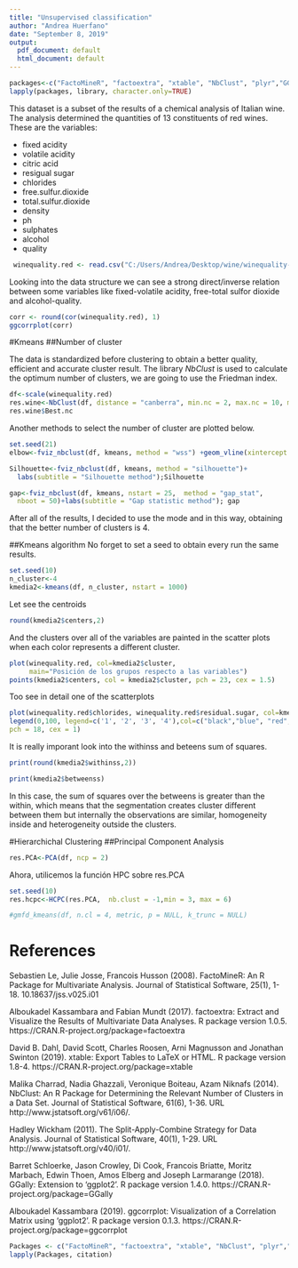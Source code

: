 ---
title: "Unsupervised classification"
author: "Andrea Huerfano"
date: "September 8, 2019"
output:
  pdf_document: default
  html_document: default
---

```{r , echo=TRUE, warning=FALSE, message=FALSE, results='hide'}
packages<-c("FactoMineR", "factoextra", "xtable", "NbClust", "plyr","GGally", "ggcorrplot")
lapply(packages, library, character.only=TRUE)
```
This dataset is a subset of the results of a chemical analysis of Italian wine. The analysis determined the quantities of 13 constituents of red wines. These are the variables:

+ fixed acidity
+ volatile acidity
+ citric acid
+ resigual sugar
+ chlorides
+ free.sulfur.dioxide
+ total.sulfur.dioxide
+ density
+ ph
+ sulphates
+ alcohol
+ quality

```{r,echo=TRUE, warning=FALSE, message=FALSE}
 winequality.red <- read.csv("C:/Users/Andrea/Desktop/wine/winequality-red.csv", sep=";")
```

Looking into the data structure we can see a strong direct/inverse relation between some variables like fixed-volatile acidity, free-total sulfor dioxide and alcohol-quality.

```{r, fig.height=3.5, fig.pos='h'}
corr <- round(cor(winequality.red), 1)
ggcorrplot(corr)
```

#Kmeans
##Number of cluster

The data is standardized before clustering to obtain a  better quality, efficient and accurate cluster result. The library *NbClust* is used to calculate the optimum number of clusters, we are going to use the Friedman index. 


```{r,echo=TRUE, warning=FALSE, message=FALSE}
df<-scale(winequality.red)
res.wine<-NbClust(df, distance = "canberra", min.nc = 2, max.nc = 10, method = "kmeans", index = "friedman")
res.wine$Best.nc
```

Another methods to select the number of cluster are plotted below.
```{r,echo=TRUE, warning=FALSE, message=FALSE,fig.height=2.5, fig.pos='h'}
set.seed(21)
elbow<-fviz_nbclust(df, kmeans, method = "wss") +geom_vline(xintercept = 4, linetype = 2)+ labs(subtitle = "Elbow method"); elbow

Silhouette<-fviz_nbclust(df, kmeans, method = "silhouette")+
  labs(subtitle = "Silhouette method");Silhouette

gap<-fviz_nbclust(df, kmeans, nstart = 25,  method = "gap_stat", 
  nboot = 50)+labs(subtitle = "Gap statistic method"); gap
```

After all of the results, I decided to use the mode and in this way, obtaining that the better number of clusters is 4.

##Kmeans algorithm
No forget to set a seed to obtain every run the same results.
```{r, echo=TRUE}
set.seed(10)
n_cluster<-4
kmedia2<-kmeans(df, n_cluster, nstart = 1000)

```

Let see the centroids
```{r, echo=TRUE}
round(kmedia2$centers,2)
```
And the clusters over all of the variables are painted in the scatter plots when each color represents a different cluster.

```{r, fig.pos='h'}
plot(winequality.red, col=kmedia2$cluster, 
     main="Posición de los grupos respecto a las variables")
points(kmedia2$centers, col = kmedia2$cluster, pch = 23, cex = 1.5)
```

Too see in detail one of the scatterplots
```{r,fig.height=3, fig.pos='h'}
plot(winequality.red$chlorides, winequality.red$residual.sugar, col=kmedia2$cluster, xlab = "chlorides",ylab = "residual sugar")
legend(0,100, legend=c('1', '2', '3', '4'),col=c("black","blue", "red","green" ),
pch = 18, cex = 1)
```
It is really imporant look into the withinss and beteens sum of squares.
```{r}
print(round(kmedia2$withinss,2))
```

```{r}
print(kmedia2$betweenss)
```

In this case, the sum of squares over the betweens is greater than the within, which means that the segmentation creates cluster different between them but internally the observations are similar, homogeneity inside and heterogeneity outside the clusters. 

#Hierarchichal Clustering
##Principal Component Analysis
```{r, fig.height=3.8, fig.pos='h'}
res.PCA<-PCA(df, ncp = 2)
```

Ahora, utilicemos la función HPC sobre res.PCA
```{r,fig.height=4, fig.pos='h'}
set.seed(10)
res.hcpc<-HCPC(res.PCA,  nb.clust = -1,min = 3, max = 6)
```

```{r}
#gmfd_kmeans(df, n.cl = 4, metric, p = NULL, k_trunc = NULL)
```

# References
 Sebastien Le, Julie Josse, Francois Husson (2008).
  FactoMineR: An R Package for Multivariate Analysis.
  Journal of Statistical Software, 25(1), 1-18.
  10.18637/jss.v025.i01

  Alboukadel Kassambara and Fabian Mundt (2017).
  factoextra: Extract and Visualize the Results of
  Multivariate Data Analyses. R package version 1.0.5.
  https://CRAN.R-project.org/package=factoextra
  
  David B. Dahl, David Scott, Charles Roosen, Arni
  Magnusson and Jonathan Swinton (2019). xtable: Export
  Tables to LaTeX or HTML. R package version 1.8-4.
  https://CRAN.R-project.org/package=xtable
  
  
  Malika Charrad, Nadia Ghazzali, Veronique Boiteau, Azam
  Niknafs (2014). NbClust: An R Package for Determining
  the Relevant Number of Clusters in a Data Set. Journal
  of Statistical Software, 61(6), 1-36. URL
  http://www.jstatsoft.org/v61/i06/.
  
  Hadley Wickham (2011). The Split-Apply-Combine Strategy
  for Data Analysis. Journal of Statistical Software,
  40(1), 1-29. URL http://www.jstatsoft.org/v40/i01/.
  
  Barret Schloerke, Jason Crowley, Di Cook, Francois
  Briatte, Moritz Marbach, Edwin Thoen, Amos Elberg and
  Joseph Larmarange (2018). GGally: Extension to
  'ggplot2'. R package version 1.4.0.
  https://CRAN.R-project.org/package=GGally
  
  Alboukadel Kassambara (2019). ggcorrplot: Visualization
  of a Correlation Matrix using 'ggplot2'. R package
  version 0.1.3.
  https://CRAN.R-project.org/package=ggcorrplot


  
```{r, echo=FALSE, results=FALSE}
Packages <- c("FactoMineR", "factoextra", "xtable", "NbClust", "plyr","GGally", "ggcorrplot") 
lapply(Packages, citation)
```
